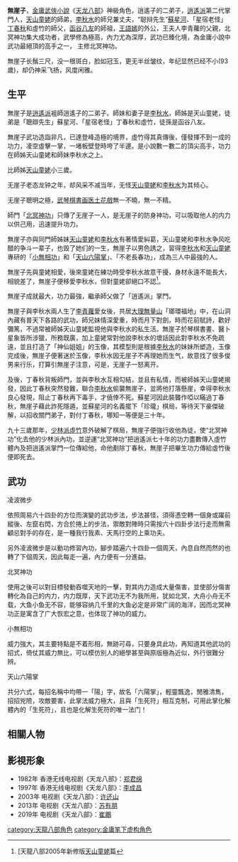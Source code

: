 {{Multiple issues|
{{In-universe|time=2021-08-30T15:55:33+00:00}}
{{Unreferenced|time=2021-08-30T15:55:33+00:00}}
}}
{{金庸人物
|姓名=無崖子
|称呼=無崖子掌門/無崖子前輩/無崖子老先生/小賊(天山童姥的專稱)/老賊(丁春秋的專稱)
|绰号=
|小说=[[天龙八部_(小說)|天龍八部]]
|门派=[[逍遙派|逍遙派]]
|头衔=掌門
|师父=逍遙子
|徒弟=[[蘇星河|蘇星河]]<br />[[丁春秋|丁春秋]]<br />[[虛竹|虛竹]]
|血缘=[[天山童姥|天山童姥]](師姊兼女友)<br>[[李秋水|李秋水]](師妹兼妻子)<br>[[李青蘿|李青蘿]] (女兒)<br>[[王語嫣|王語嫣]] (外孫女)
|輕功=[[凌波微步|凌波微步]]
|内功=[[小無相功|小無相功]]<br>[[北冥神功|北冥神功]]
|武功=[[天山六陽掌|天山六陽掌]]
|兵器=[[劍|劍]]
}}
'''無崖子'''，[[金庸武俠小說|金庸武俠小說]]《[[天龍八部_(小說)|天龙八部]]》神級角色，逍遙子的二弟子，[[逍遙派|逍遙派]]第二代掌門人，[[天山童姥|天山童姥]]的師弟，[[李秋水|李秋水]]的師兄兼丈夫，“聪辩先生”[[蘇星河|蘇星河]]、「星宿老怪」[[丁春秋|丁春秋]]和虛竹的師父，[[函谷八友|函谷八友]]的師祖，[[王語嫣|王語嫣]]的外公，王夫人李青蘿的父親，北冥神功集大成功者，武學修為極高，內力尤為深厚，武功已臻化境，為金庸小說中武功最絕頂的高手之一， 主修北冥神功。

無崖子长鬚三尺，没一根斑白，脸如冠玉，更无半丝皱纹，年纪显然已经不小(93歲)，却仍神采飞扬，风度闲雅。

==生平==
無崖子是[[逍遙派|逍遙派]]袓師逍遙子的二弟子。師妹和妻子是[[李秋水|李秋水]]，師姊是天山童姥，徒弟是「聰辯先生」蘇星河、「星宿老怪」丁春秋和虛竹，徒孫是函谷八友。

無崖子武功造詣非凡，已達登峰造極的境界，虛竹得其真傳後，僅發揮不到一成的功力，凌空虛擊一掌，一堵板壁登時垮了半邊。是小說數一數二的頂尖高手，功力在師姊天山童姥和師妹李秋水之上。

比師姊[[天山童姥|天山童姥]]小三歲。

无崖子老态龙钟之年，却风采不减当年，无怪[[天山童姥|天山童姥]]和[[李秋水|李秋水]]为其倾心。

无崖子聰明之極，[[武術|武]][[琴|琴]][[棋|棋]][[書|書]][[画|画]][[医|医]][[土木|土]][[花|花]][[戲劇|戲]]無一不曉，無一不精。

師門「[[北冥神功|北冥神功]]」只傳了无崖子一人，是无崖子的防身神功，可以吸取他人的内力以供己用，迅速提升功力。

無崖子亦與同門師姊妹[[天山童姥|天山童姥]]和[[李秋水|李秋水]]有著情愛糾葛，天山童姥和李秋水争风吃醋的争斗一辈子，也毁了她们的一生，無崖子以男色誘之，習得[[李秋水|李秋水]]和[[天山童姥|天山童姥]]專研的「[[小無相功|小無相功]]」和「[[天山六陽掌|天山六陽掌]]」、「不老長春功」，成為三人中最強的人。

無崖子先與童姥相愛，後來童姥在練功時受李秋水故意干擾，身材永遠不能長大，相貌差了，無崖子便移愛李秋水，但對童姥卻絕口不認<ref>[天龍八部2005年新修版[[天山童姥|天山童姥]]篇 </ref>。

無崖子成就最大，功力最強，繼承師父做了「逍遙派」掌門。

無崖子與李秋水兩人生了[[李青蘿|李青蘿]]愛女後，共居[[大理|大理]][[無量山|無量山]]「瑯環福地」中，在山洞內藏有普天下各路的武功，師兄妹情深愛重，時而月下對劍，時而花前賦詩，歡好彌篤，不過常被師姊天山童姥監視他與李秋水的私生活。無崖子於琴棋書畫、醫卜星象皆所涉獵，所務既廣，加上童姥常對他說李秋水的壞話因此對李秋水不免疏遠，並且打造了「神仙姐姐」的玉像，其模型則是根據[[李秋水|李秋水]]的妹妹所塑造，玉像完成後，無崖子便著迷於玉像，李秋水因无崖子不再理她而生气，故意找了很多俊男来行乐，打算引無崖子注意，可是，无崖子一怒离开。

及後，丁春秋背叛師門，並與李秋水互相勾結，並且有私情，而被師姊天山童姥揭發，因此丁春秋突然發難，聯合[[李秋水|李秋水]]偷襲無崖子，並將他打落懸崖，幸得李秋水良心發現，阻止丁春秋再下毒手，才僥倖不死。蘇星河因此裝聾作啞以瞞過丁春秋，無崖子藉此詐死隱遁，並蘇星河的名義擺下「珍瓏」棋局，等待天下豪傑破解，以招收關門弟子，對付丁春秋，哪知一等便是三十年。

九十三歲那年，[[少林派|少林派]][[虛竹|虛竹]]意外破解了棋局，無崖子便強行收他為徒，使“北冥神功”化去他的少林派內功，並逆運“北冥神功”把逍遙派七十年的功力盡數傳入虛竹體內及把逍遙派掌門一位傳給他，命他剷除丁春秋，無崖子把畢生功力傳給虛竹後便即死去。

==武功==
;凌波微步
依照周易六十四卦的方位而演變的武功步法，步法甚怪，須得憑空轉一個身或躍前縱後、左竄右閃，方合於捲上的步法，禦敵對陣時只需按六十四卦步法行走而無需顧忌對手的存在，是一種我行我素、天馬行空的上乘功夫。

另外凌波微步是以動功修習內功，腳步踏遍六十四卦一個周天，內息自然而然的也轉了下個周天，因此每走一遍，內力便有一分進益。

;北冥神功
使用之後可以對目標發動吞噬天地的一擊，對其内力造成大量傷害，並使部分傷害轉化為自己的内力，内力既厚，天下武功无不为我所用，犹如北冥，大舟小舟无不载，大鱼小鱼无不容，能够容纳几千里的大鱼必定是非常广阔的海洋，因而北冥神功正是寓含了广大恢宏之意，也体现了神功的威力。

;小無相功
威力強大，其主要特點是不着形相，無跡可尋，只要身具此功，再知道其他武功的招式，倚仗其威力無比，可以模仿別人的絕學甚至與原版極為近似，外行很難分辨。

;天山六陽掌
共分六式，每招名稱中均帶一「陽」字，故名「六陽掌」，輕靈飄逸，閒雅清雋，招招兇險，攻敵要害，此掌法威力極大，且與「生死符」相互克制，可用此掌化解體內的「生死符」，且也是化解生死符的唯一法门！

==相關人物==
{{familytree/start}}
{{familytree | | | | | | | WY  |y| LCS | | | | | | | WY=[[無崖子|無崖子]] | LCS=[[李秋水|李秋水]]}}
{{familytree | | | | | | | | | |!| | | |,|-|-|-|.}}
{{familytree |YC |y| MOM | | MIL |y| DAD | | UNC | YC=[[段延慶|段延慶]] | MOM=[[刀白鳳|刀白鳳]] | UNC=[[段正明_(天龙八部)|段正明]] | DAD=[[段正淳_(天龙八部)|段正淳]] | MIL=[[李青萝|李青萝]]<br>(王夫人)}}
{{familytree | | | |!| | | | | | | |!}}
{{familytree | | | DY  |~|~|V|~|~| WYY | | | | | | | DY=[[段譽|段譽]] | WYY=[[王語嫣|王語嫣]]}}
{{familytree/end}}
<div class="references-small">
<references></references>
</div>

==影視形象==
*1982年  香港无线电视剧《天龙八部》：[[郑君绵|郑君绵]]
*1997年  香港无线电视剧《天龙八部》：[[李成昌|李成昌]]  
*2003年  电视剧《天龙八部》：[[许还山|许还山]]
*2013年  电视剧《天龙八部》：[[苏有朋|苏有朋]]
*2019年  电视剧《天龙八部》：[[崔鵬|崔鵬]] 

{{DEFAULTSORT:Wu無}}
[[category:天龍八部角色|category:天龍八部角色]]
[[category:金庸笔下虚构角色|category:金庸笔下虚构角色]]